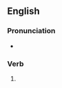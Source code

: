 ==English==

===Pronunciation===
* {{rhymes|ɒpɪŋ|lang=en}}

===Verb===
{{head|en|present participle}}

# {{present participle of|bop|lang=en|nocat=1}}